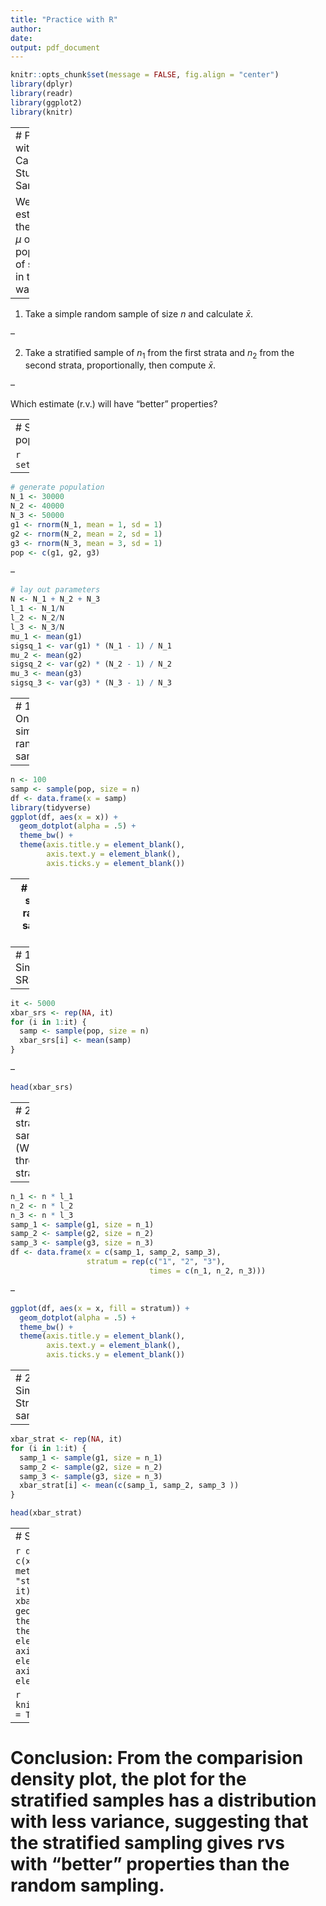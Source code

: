 ```yaml
---
title: "Practice with R"
author:
date: 
output: pdf_document
---
```


```r
knitr::opts_chunk$set(message = FALSE, fig.align = "center")
library(dplyr)
library(readr)
library(ggplot2)
library(knitr)
```

---
# Practice with R
# Case Study: Sampling

We can estimate the mean $\mu$ of a population of size $N$ in two ways:

--

1. Take a simple random sample of size $n$ and calculate $\bar{x}$.

--

2. Take a stratified sample of $n_1$ from the first strata and $n_2$ from the 
second strata, proportionally, then compute $\bar{x}$.

--

Which estimate (r.v.) will have "better" properties?

---
# Set up population

```r
set.seed(300)
```

--

```r
# generate population
N_1 <- 30000
N_2 <- 40000
N_3 <- 50000
g1 <- rnorm(N_1, mean = 1, sd = 1)
g2 <- rnorm(N_2, mean = 2, sd = 1)
g3 <- rnorm(N_3, mean = 3, sd = 1)
pop <- c(g1, g2, g3)
```

--

```r
# lay out parameters
N <- N_1 + N_2 + N_3
l_1 <- N_1/N
l_2 <- N_2/N
l_3 <- N_3/N
mu_1 <- mean(g1)
sigsq_1 <- var(g1) * (N_1 - 1) / N_1
mu_2 <- mean(g2)
sigsq_2 <- var(g2) * (N_2 - 1) / N_2
mu_3 <- mean(g3)
sigsq_3 <- var(g3) * (N_3 - 1) / N_3
```


---
# 1. One simple random sample 

--

```r
n <- 100
samp <- sample(pop, size = n)
df <- data.frame(x = samp)
library(tidyverse)
ggplot(df, aes(x = x)) +
  geom_dotplot(alpha = .5) +
  theme_bw() +
  theme(axis.title.y = element_blank(),
        axis.text.y = element_blank(),
        axis.ticks.y = element_blank())
```


---
# 1. One simple random sample, cont 

```r
# Density plot
ggplot(df, aes(x = x)) +
  geom_density(fill = "steelblue", alpha = .5) +
  theme_bw() +
  theme(axis.title.y = element_blank(),
        axis.text.y = element_blank(),
        axis.ticks.y = element_blank())
```


---
# 1. Simulation: SRS

--

```r
it <- 5000
xbar_srs <- rep(NA, it)
for (i in 1:it) {
  samp <- sample(pop, size = n)
  xbar_srs[i] <- mean(samp)
}
```

--

```r
head(xbar_srs)
```


---
# 2. Two stratified sample (With three strata)

--

```r
n_1 <- n * l_1
n_2 <- n * l_2
n_3 <- n * l_3
samp_1 <- sample(g1, size = n_1)
samp_2 <- sample(g2, size = n_2)
samp_3 <- sample(g3, size = n_3)
df <- data.frame(x = c(samp_1, samp_2, samp_3),
                 stratum = rep(c("1", "2", "3"), 
                               times = c(n_1, n_2, n_3)))
```

--

```r
ggplot(df, aes(x = x, fill = stratum)) +
  geom_dotplot(alpha = .5) +
  theme_bw() +
  theme(axis.title.y = element_blank(),
        axis.text.y = element_blank(),
        axis.ticks.y = element_blank())
```


---
# 2. Simulation: Stratified sampling

--

```r
xbar_strat <- rep(NA, it)
for (i in 1:it) {
  samp_1 <- sample(g1, size = n_1)
  samp_2 <- sample(g2, size = n_2)
  samp_3 <- sample(g3, size = n_3)
  xbar_strat[i] <- mean(c(samp_1, samp_2, samp_3 ))
}
```

```r
head(xbar_strat)
```


---
# Simulations compared 

```r
df <- data.frame(xbar = c(xbar_srs, xbar_strat),
                 method = rep(c("srs", "strat"), times = c(it, it)))
ggplot(df, aes(x = xbar, fill = method)) +
  geom_density(alpha = .5) +
  theme_bw() +
  theme(axis.title.y = element_blank(),
        axis.text.y = element_blank(),
        axis.ticks.y = element_blank())
```


```r
knitr::opts_chunk$set(echo = TRUE)
```

---
# Conclusion: From the comparision density plot, the plot for the stratified samples has a distribution with less variance, suggesting that the stratified sampling gives rvs with "better" properties than the random sampling. 
